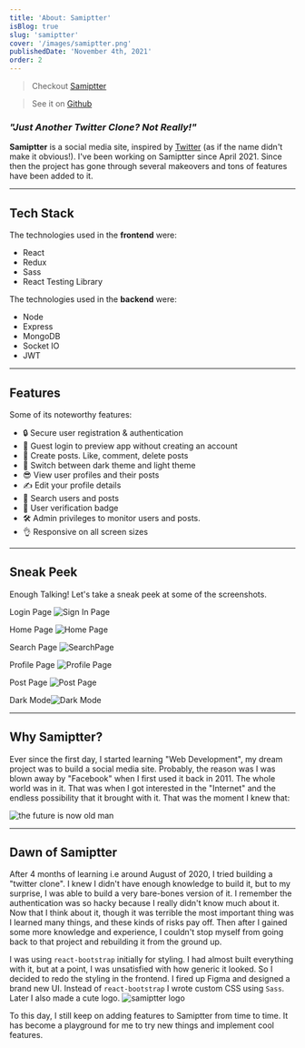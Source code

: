 ```yaml
---
title: 'About: Samiptter'
isBlog: true
slug: 'samiptter'
cover: '/images/samiptter.png'
publishedDate: 'November 4th, 2021'
order: 2
---
```


> Checkout [Samiptter](https://samiptter.herokuapp.com)

> See it on [Github](https://github.com/SamipPoudel58/samiptter)

### **_"Just Another Twitter Clone? Not Really!"_**

**Samiptter** is a social media site, inspired by [Twitter](https://twitter.com) (as if the name didn't make it obvious!). I've been working on Samiptter since April 2021. Since then the project has gone through several makeovers and tons of features have been added to it.

---

## Tech Stack

The technologies used in the **frontend** were:

- React
- Redux
- Sass
- React Testing Library

The technologies used in the **backend** were:

- Node
- Express
- MongoDB
- Socket IO
- JWT

---

## Features

Some of its noteworthy features:

- 🔒 Secure user registration & authentication
- 👀 Guest login to preview app without creating an account
- 💖 Create posts. Like, comment, delete posts
- 🌙 Switch between dark theme and light theme
- 😎 View user profiles and their posts
- ✍️ Edit your profile details
- 🔎 Search users and posts
- 🌟 User verification badge
- 🛠️ Admin privileges to monitor users and posts.
- 👌 Responsive on all screen sizes

---

## Sneak Peek

Enough Talking! Let's take a sneak peek at some of the screenshots.

Login Page ![Sign In Page](https://res.cloudinary.com/samip58/image/upload/v1636009275/samip/Screenshot_324_t8qqpb.png)

Home Page ![Home Page](https://res.cloudinary.com/samip58/image/upload/v1636009282/samip/Screenshot_325_yl6yzm.png)

Search Page ![SearchPage](https://res.cloudinary.com/samip58/image/upload/v1636009290/samip/Screenshot_326_cu0p9o.png)

Profile Page ![Profile Page](https://res.cloudinary.com/samip58/image/upload/v1636009298/samip/Screenshot_328_v99cyq.png)

Post Page ![Post Page](https://res.cloudinary.com/samip58/image/upload/v1636009308/samip/Screenshot_330_qozz2u.png)

Dark Mode![Dark Mode](https://res.cloudinary.com/samip58/image/upload/v1636009312/samip/Screenshot_331_mbbp9h.png)

---

## Why Samiptter?

Ever since the first day, I started learning "Web Development", my dream project was to build a social media site. Probably, the reason was I was blown away by "Facebook" when I first used it back in 2011. The whole world was in it. That was when I got interested in the "Internet" and the endless possibility that it brought with it. That was the moment I knew that:

![the future is now old man](https://media.giphy.com/media/jp8lWlBjGahPFAljBa/giphy.gif)

---

## Dawn of Samiptter

After 4 months of learning i.e around August of 2020, I tried building a "twitter clone". I knew I didn't have enough knowledge to build it, but to my surprise, I was able to build a very bare-bones version of it. I remember the authentication was so hacky because I really didn't know much about it. Now that I think about it, though it was terrible
the most important thing was I learned many things, and these kinds of risks pay off. Then after I gained some more knowledge and experience, I couldn't stop myself from going back to that project and rebuilding it from the ground up.

I was using `react-bootstrap` initially for styling. I had almost built everything with it, but at a point, I was unsatisfied with how generic it looked. So I decided to redo the styling in the frontend. I fired up Figma and designed a brand new UI. Instead of `react-bootstrap` I wrote custom CSS using `Sass`. Later I also made a cute logo.
![samiptter logo](https://res.cloudinary.com/samip58/image/upload/v1636007622/samip/logo_lxmoxr.png)

To this day, I still keep on adding features to Samiptter from time to time. It has become a playground for me to try new things and implement cool features.
